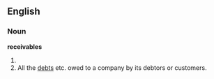 ==English==
===Noun===
'''receivables'''
# {{plural of|receivable}}
# All the [[debt]]s etc. owed to a company by its debtors or customers.